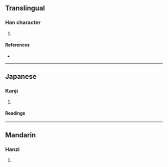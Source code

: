{{character info/new}}
==Translingual==

===Han character===
{{Han char|rn=9|rad=人|as=15|sn=17|four=|canj=OITC|ids=⿰亻廣}}

# {{defn|Han|sort=人15}}

====References====
* {{Han ref|kx=0120.200|dkj=01253|dj=0254.180|hdz=10235.110|uh=5123|ud=20771}}

----

==Japanese==

===Kanji===
{{ja-kanji|grade=|rs=人15|shin=𬽷}}

# {{defn|lang=ja|sort=人15}}

====Readings====
{{ja-readings
|goon=[[こう]] (kō)
|kanon=[[こう]] (kō)
|kun=}}

----

==Mandarin==

===Hanzi===
{{cmn-hanzi|pin=[[kuàng]] ([[kuang4]])|wg=k'uang<sup>4</sup>}}

# {{defn|lang=cmn|sort=人15}}